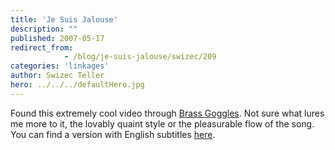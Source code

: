 ```yaml
---
title: 'Je Suis Jalouse'
description: ""
published: 2007-05-17
redirect_from: 
            - /blog/je-suis-jalouse/swizec/209
categories: 'linkages'
author: Swizec Teller
hero: ../../../defaultHero.jpg
---
```

Found this extremely cool video through [Brass Goggles](http://www.brassgoggles.co.uk/brassgoggles/). Not sure what lures me more to it, the lovably quaint style or the pleasurable flow of the song. You can find a version with English subtitles [here](http://www.youtube.com/watch?v=yXc1mApqusY).